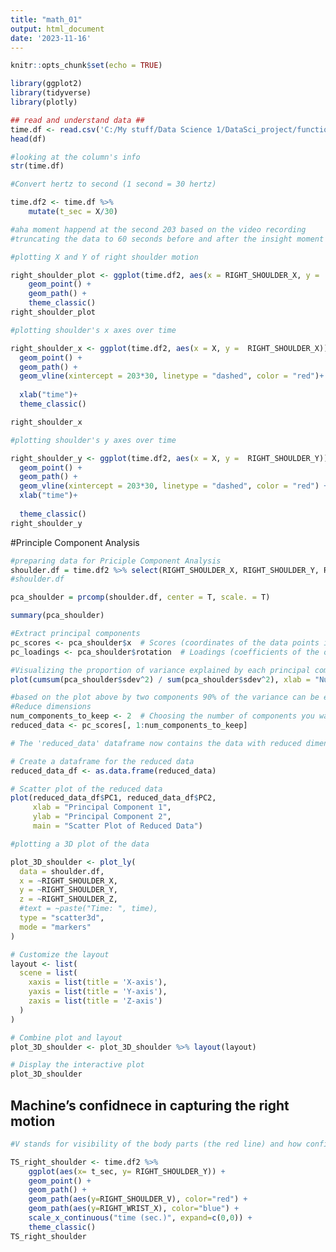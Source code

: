 ---
title: "math_01"
output: html_document
date: '2023-11-16'
---

```{r setup, include=FALSE}
knitr::opts_chunk$set(echo = TRUE)

```

```{r}
library(ggplot2)
library(tidyverse)
library(plotly)

```


```{r}
## read and understand data ##
time.df <- read.csv('C:/My stuff/Data Science 1/DataSci_project/function/coordinates_Dami.csv')
head(df)


```

```{r}
#looking at the column's info
str(time.df)

```


```{r}
#Convert hertz to second (1 second = 30 hertz) 

time.df2 <- time.df %>%
    mutate(t_sec = X/30)

```

```{r}
#aha moment happend at the second 203 based on the video recording
#truncating the data to 60 seconds before and after the insight moment

```


```{r}
#plotting X and Y of right shoulder motion

right_shoulder_plot <- ggplot(time.df2, aes(x = RIGHT_SHOULDER_X, y =  RIGHT_SHOULDER_Y)) +
    geom_point() +
    geom_path() +
    theme_classic()
right_shoulder_plot

```


```{r}
#plotting shoulder's x axes over time

right_shoulder_x <- ggplot(time.df2, aes(x = X, y =  RIGHT_SHOULDER_X)) +
  geom_point() +
  geom_path() +
  geom_vline(xintercept = 203*30, linetype = "dashed", color = "red")+  
  
  xlab("time")+
  theme_classic()

right_shoulder_x


```

```{r}
#plotting shoulder's y axes over time

right_shoulder_y <- ggplot(time.df2, aes(x = X, y =  RIGHT_SHOULDER_Y)) +
  geom_point() +
  geom_path() +
  geom_vline(xintercept = 203*30, linetype = "dashed", color = "red") +
  xlab("time")+
  
  theme_classic()
right_shoulder_y


```

#Principle Component Analysis 

```{r}
#preparing data for Priciple Component Analysis
shoulder.df = time.df2 %>% select(RIGHT_SHOULDER_X, RIGHT_SHOULDER_Y, RIGHT_SHOULDER_Z)
#shoulder.df
```
```{r}
pca_shoulder = prcomp(shoulder.df, center = T, scale. = T)

summary(pca_shoulder)
```

```{r}
#Extract principal components
pc_scores <- pca_shoulder$x  # Scores (coordinates of the data points in the new space)
pc_loadings <- pca_shoulder$rotation  # Loadings (coefficients of the original variables in the principal components)
```

```{r}
#Visualizing the proportion of variance explained by each principal component
plot(cumsum(pca_shoulder$sdev^2) / sum(pca_shoulder$sdev^2), xlab = "Number of Principal Components", ylab = "Cumulative Proportion of Variance Explained", type = "b")

```


```{r}
#based on the plot above by two components 90% of the variance can be explained 
#Reduce dimensions
num_components_to_keep <- 2  # Choosing the number of components you want to keep
reduced_data <- pc_scores[, 1:num_components_to_keep]

# The 'reduced_data' dataframe now contains the data with reduced dimensions

```


```{r}
# Create a dataframe for the reduced data
reduced_data_df <- as.data.frame(reduced_data)

# Scatter plot of the reduced data
plot(reduced_data_df$PC1, reduced_data_df$PC2, 
     xlab = "Principal Component 1",
     ylab = "Principal Component 2",
     main = "Scatter Plot of Reduced Data")


```


```{r}
#plotting a 3D plot of the data

plot_3D_shoulder <- plot_ly(
  data = shoulder.df,
  x = ~RIGHT_SHOULDER_X,
  y = ~RIGHT_SHOULDER_Y,
  z = ~RIGHT_SHOULDER_Z,
  #text = ~paste("Time: ", time),
  type = "scatter3d",
  mode = "markers"
)

# Customize the layout
layout <- list(
  scene = list(
    xaxis = list(title = 'X-axis'),
    yaxis = list(title = 'Y-axis'),
    zaxis = list(title = 'Z-axis')
  )
)

# Combine plot and layout
plot_3D_shoulder <- plot_3D_shoulder %>% layout(layout)

# Display the interactive plot
plot_3D_shoulder
```


## Machine's confidnece in capturing the right motion

```{r}
#V stands for visibility of the body parts (the red line) and how confident the machine is in capturing the right motion.

TS_right_shoulder <- time.df2 %>%
    ggplot(aes(x= t_sec, y= RIGHT_SHOULDER_Y)) +
    geom_point() +
    geom_path() +
    geom_path(aes(y=RIGHT_SHOULDER_V), color="red") +
    geom_path(aes(y=RIGHT_WRIST_X), color="blue") +
    scale_x_continuous("time (sec.)", expand=c(0,0)) +
    theme_classic()
TS_right_shoulder

```


